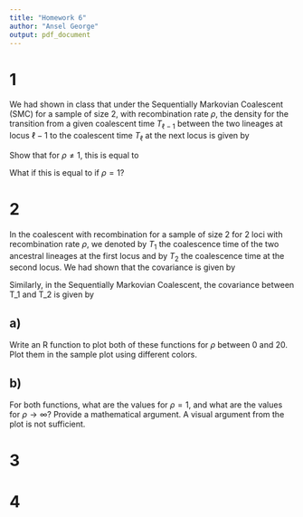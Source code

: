 ```yaml
---
title: "Homework 6"
author: "Ansel George"
output: pdf_document
---
```


# 1

We had shown in class that under the Sequentially Markovian Coalescent (SMC)
for a sample of size 2, with recombination rate $\rho$, the density for the
transition from a given coalescent time $T_{\ell-1}$ between the two lineages at
locus $\ell-1$ to the coalescent time $T_\ell$ at the next locus is given by

\begin{align}
p_{\rho}(t_\ell|t_{\ell-1}) &:= \mathbb{P}_{\rho}\big\{ T_\ell \in dt_\ell | T_{\ell-1} = t_{\ell-1} \big\} \\
  &= e^{-\rho t_{\ell-1}} \delta(t_\ell - t_{\ell-1}) + (1 - e^{\rho t_{\ell-1}}) \int_0^{\textrm{min}(t_\ell, t_{\ell-1})} \frac{\rho e^{-\rho t_b}}{1 - e^{-\rho t_{\ell-1}}} e^{-(t_\ell - t_b)} dt_b
\end{align}

Show that for $\rho \neq 1$, this is equal to

\begin{align}
  e^{-\rho t_{\ell-1}} \delta(t_\ell - t_{\ell-1}) + \frac{\rho}{1-\rho} e^{-t_\ell} \big( e^{(1-\rho)\textrm{min}(t_\ell, t_{\ell-1})} - 1 \big)
\end{align}

What if this is equal to if $\rho = 1$?


# 2

In the coalescent with recombination for a sample of size 2 for 2 loci with
recombination rate $\rho$, we denoted by $T_1$ the coalescence time of the two
ancestral lineages at the first locus and by $T_2$ the coalescence time at the
second locus. We had shown that the covariance is given by

\begin{align}
\mathbb{C}^{\textrm{reco}}(T_1,T_2) = \frac{\rho + 18}{\rho^2 + 13\rho + 18}
\end{align}

Similarly, in the Sequentially Markovian Coalescent, the covariance between T_1
and T_2 is given by 

\begin{align}
\mathbb{C}^{\textrm{SMC}}(T_1,T_2) = \frac{1}{1+\rho}
\end{align}


## a)

Write an R function to plot both of these functions for $\rho$ between $0$ and
$20$. Plot them in the sample plot using different colors.


## b)

For both functions, what are the values for $\rho = 1$, and what are the values
for $\rho \rightarrow \infty$? Provide a mathematical argument. A visual
argument from the plot is not sufficient.


# 3


# 4


